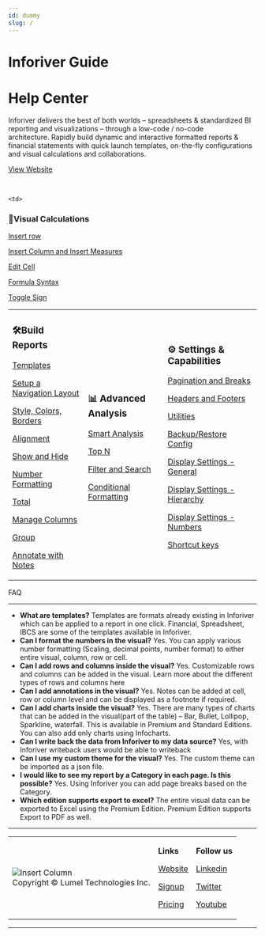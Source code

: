 ```yaml
---
id: dummy
slug: /
---
```



# Inforiver Guide

# Help Center

Inforiver delivers the best of both worlds – spreadsheets & standardized BI reporting and visualizations – through a low-code / no-code architecture. Rapidly build dynamic and interactive formatted reports & financial statements with quick launch templates, on-the-fly configurations and visual calculations and collaborations.

[View Website](https://inforiver.com)

<ReactPlayer playing controls url='https://www.youtube.com/watch?v=KsKeozY0mmk' /> 
<br/>
<table>
  <tr>
<td>

### 🛠Build Reports

[Templates](build/Template)

[Setup a Navigation Layout](build/setup-a-navigation-layout)

[Style, Colors, Borders](build/Style,color,border)

[Alignment](build/alignment)

[Show and Hide](build/showandhide)

[Number Formatting](build/number-formatting)

[Total](build/Total)

[Manage Columns](build/Managecolumn)

[Group](https://www./Group-08869e32b59a4eb08d18f80d84a894e7)

[Annotate with Notes](https://www./Annotate-with-Notes-4ea8b9925cfe440caa282e589a8bb4f7)

</td>
 
    <td>

### 🧮Visual Calculations

[Insert row](https://www./Insert-row-dcd3a40f5bbb4e51b840258bedd74610)

[Insert Column and Insert Measures](https://www./Insert-Column-and-Insert-Measures-948011bb350c4204a910daf173e0f498)

[Edit Cell](https://www./Edit-Cell-d0e4f71e51084a73b52666b6b306ee81)

[Formula Syntax ](https://www./Formula-Syntax-474051b5a1aa440cb6afdb73c22c3f55)

[Toggle Sign](https://www./Toggle-Sign-e0cb385de467495aa91e77cc9346c826)

</td> 
<td>

### 📊 Advanced Analysis

[Smart Analysis](https://www./Smart-Analysis-4eecf4380777405095ccdc670c33a402)

[Top N](https://www./Top-N-a0479cd7d9684d48ac1aee2a060c0685)

[Filter and Search](analyze/filter-and-search)

[Conditional Formatting](analyze/conditional-formatting)
  </td>
  <td>

### ⚙ Settings & Capabilities

[Pagination and Breaks](settings/pagination-and-breaks)

[Headers and Footers](settings/headers-and-footers)

[Utilities](https://www./Utilities-519910bf0e4a4b60a8e785dbd6874f2f)

[Backup/Restore Config](https://www./Backup-Restore-Config-926d1fd123fb41b899c1ff92faa1fae2)

[Display Settings - General](settings/display-settings---general/)

[Display Settings - Hierarchy](https://www./Display-Settings-Hierarchy-ffca8d1bc565430a83a1ff78e4424e4a)

[Display Settings - Numbers](https://www./Display-Settings-Numbers-9f86d6dc36314a14a1dd05d3c21ce174)

[Shortcut keys](https://www./Shortcut-keys-ab12f05cd49045d1abe77f19b1d90409)

 </td>
 </tr>
</table>

FAQ

---

- **What are templates?**
  Templates are formats already existing in Inforiver which can be applied to a report in one click. Financial, Spreadsheet, IBCS are some of the templates available in Inforiver.
- **Can I format the numbers in the visual?**
  Yes. You can apply various number formatting (Scaling, decimal points, number format) to either entire visual, column, row or cell.
- **Can I add rows and columns inside the visual?**
  Yes. Customizable rows and columns can be added in the visual. Learn more about the different types of rows and columns here
- **Can I add annotations in the visual?**
  Yes. Notes can be added at cell, row or column level and can be displayed as a footnote if required.
- **Can I add charts inside the visual?**
  Yes. There are many types of charts that can be added in the visual(part of the table) – Bar, Bullet, Lollipop, Sparkline, waterfall. This is available in Premium and Standard Editions. You can also add only charts using Infocharts.
- **Can I write back the data from Inforiver to my data source?**
  Yes, with Inforiver writeback users would be able to writeback
- **Can I use my custom theme for the visual?**
  Yes. The custom theme can be imported as a json file.
- **I would like to see my report by a Category in each page. Is this possible?**
  Yes. Using Inforiver you can add page breaks based on the Category.
- **Which edition supports export to excel?**
  The entire visual data can be exported to Excel using the Premium Edition. Premium Edition supports Export to PDF as well.



---
<table>
  <tr>
<td>
<div class="left">
  <Zoom>
    <img alt="Insert Column" src={useBaseUrl("img/inforiver-logo.svg")} />
  </Zoom>
</div>
Copyright © Lumel Technologies Inc.
</td>
<td>

**Links**

[Website](https://inforiver.com/)

[Signup](https://inforiver.com/professional/trial/)

[Pricing](https://inforiver.com/pricing/)
</td>
<td>

**Follow us**

[Linkedin](https://www.linkedin.com/company/info-river/)

[Twitter](https://twitter.com/inforiverbi)

[Youtube](https://www.youtube.com/channel/UCCsM_ewPSPDHgq30mssJmdg)
</td>
</tr>
</table>

---

